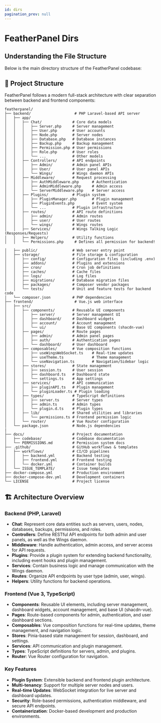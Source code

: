```yaml
---
id: dirs
pagination_prev: null
---
```

# FeatherPanel Dirs

## Understanding the File Structure

Below is the main directory structure of the FeatherPanel codebase:

## 📁 Project Structure

FeatherPanel follows a modern full-stack architecture with clear separation between backend and frontend components:

```
featherpanel/
├── backend/                    # PHP Laravel-based API server
│   ├── app/
│   │   ├── Chat/              # Core data models
│   │   │   ├── Server.php     # Server management
│   │   │   ├── User.php       # User accounts
│   │   │   ├── Node.php       # Server nodes
│   │   │   ├── Database.php   # Database instances
│   │   │   ├── Backup.php     # Backup management
│   │   │   ├── Permission.php # User permissions
│   │   │   ├── Role.php       # User roles
│   │   │   └── ...            # Other models
│   │   ├── Controllers/       # API endpoints
│   │   │   ├── Admin/         # Admin panel APIs
│   │   │   ├── User/          # User panel APIs
│   │   │   └── Wings/         # Wings daemon APIs
│   │   ├── Middleware/        # Request processing
│   │   │   ├── AuthMiddleware.php      # Authentication
│   │   │   ├── AdminMiddleware.php     # Admin access
│   │   │   └── ServerMiddleware.php    # Server access
│   │   ├── Plugins/           # Plugin system
│   │   │   ├── PluginManager.php       # Plugin management
│   │   │   ├── PluginEvents.php        # Event system
│   │   │   └── ...            # Plugin infrastructure
│   │   ├── routes/            # API route definitions
│   │   │   ├── admin/         # Admin routes
│   │   │   ├── user/          # User routes
│   │   │   └── wings/         # Wings routes
│   │   ├── Services/          # Wings Talking Logic (Responses/Requests)
│   │   ├── Helpers/           # Utility functions
│   │   └── Permissions.php     # Defines all permission for backend!

│   ├── public/                # Web server entry point
│   ├── storage/               # File storage & configuration
│   │   ├── config/            # Configuration files (including .env)
│   │   ├── addons/            # Plugins and extensions
│   │   ├── cron/              # Cron job definitions
│   │   ├── caches/            # Cache files
│   │   ├── logs/              # Log files
│   │   ├── migrations/        # Database migration files
│   │   ├── packages/          # Composer vendor packages
│   │   └── tests/             # Unit and feature tests for backend code
│   └── composer.json          # PHP dependencies
├── frontend/                   # Vue.js web interface
│   ├── src/
│   │   ├── components/        # Reusable UI components
│   │   │   ├── server/        # Server management UI
│   │   │   ├── dashboard/     # Dashboard widgets
│   │   │   ├── account/       # Account management
│   │   │   └── ui/            # Base UI components (shacdn-vue)
│   │   ├── pages/             # Route pages
│   │   │   ├── admin/         # Admin panel pages
│   │   │   ├── auth/          # Authentication pages
│   │   │   └── dashboard/     # User dashboard
│   │   ├── composables/       # Vue composition functions
│   │   │   ├── useWingsWebSocket.ts    # Real-time updates
│   │   │   ├── useTheme.ts             # Theme management
│   │   │   └── useNavigation.ts        # Navigation/Sidebar logic
│   │   ├── stores/            # State management
│   │   │   ├── session.ts     # User session
│   │   │   ├── dashboard.ts   # Dashboard state
│   │   │   └── settings.ts    # App settings
│   │   ├── services/          # API communication
│   │   │   ├── pluginAPI.ts   # Plugin management
│   │   │   └── pluginLoader.ts # Plugin loading
│   │   ├── types/             # TypeScript definitions
│   │   │   ├── server.ts      # Server types
│   │   │   ├── admin.ts       # Admin types
│   │   │   └── plugin.d.ts    # Plugin types
│   │   ├── lib/               # Shared utilities and libraries
│   │   │   └── permissions.ts # Frontend permission logic
│   │   └── router/            # Vue Router configuration
│   └── package.json           # Node.js dependencies
|
├── docs/                      # Project documentation
│   ├── codebase/              # Codebase documentation
│   └── PERMISSIONS.md         # Permission system docs
├── .github/                   # GitHub workflows & templates
│   ├── workflows/             # CI/CD pipelines
│   │   ├── backend.yml        # Backend testing
│   │   ├── frontend.yml       # Frontend testing
│   │   └── docker.yml         # Container builds
│   └── ISSUE_TEMPLATE/        # Issue templates
├── docker-compose.yml         # Production environment
├── docker-compose-dev.yml     # Development containers
└── LICENSE                    # Project license
```


## 🏗️ Architecture Overview

### Backend (PHP, Laravel)
- **Chat**: Represent core data entities such as servers, users, nodes, databases, backups, permissions, and roles.
- **Controllers**: Define RESTful API endpoints for both admin and user panels, as well as the Wings daemon.
- **Middleware**: Handle authentication, admin access, and server access for API requests.
- **Plugins**: Provide a plugin system for extending backend functionality, including event hooks and plugin management.
- **Services**: Contain business logic and manage communication with the Wings daemon.
- **Routes**: Organize API endpoints by user type (admin, user, wings).
- **Helpers**: Utility functions for backend operations.

### Frontend (Vue 3, TypeScript)
- **Components**: Reusable UI elements, including server management, dashboard widgets, account management, and base UI (shacdn-vue).
- **Pages**: Route-based components for admin, authentication, and user dashboard sections.
- **Composables**: Vue composition functions for real-time updates, theme management, and navigation logic.
- **Stores**: Pinia-based state management for session, dashboard, and settings.
- **Services**: API communication and plugin management.
- **Types**: TypeScript definitions for servers, admin, and plugins.
- **Router**: Vue Router configuration for navigation.

### Key Features
- **Plugin System**: Extensible backend and frontend plugin architecture.
- **Multi-tenancy**: Support for multiple server nodes and users.
- **Real-time Updates**: WebSocket integration for live server and dashboard updates.
- **Security**: Role-based permissions, authentication middleware, and secure API endpoints.
- **Containerization**: Docker-based development and production environments.
